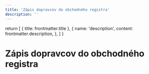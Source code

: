 ```yaml
---
title: 'Zápis dopravcov do obchodného registra'
description: ''
---
```


  return [
    { title: frontmatter.title },
    {
      name: 'description',
      content: frontmatter.description,
    },
  ]
}

# Zápis dopravcov do obchodného registra
